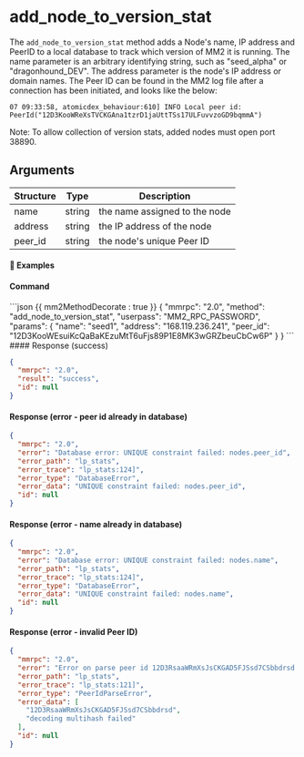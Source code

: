 # add_node_to_version_stat

The `add_node_to_version_stat` method adds a Node's name, IP address and PeerID to a local database to track which version of MM2 it is running. The name parameter is an arbitrary identifying string, such as "seed_alpha" or "dragonhound_DEV". The address parameter is the node's IP address or domain names. The Peer ID can be found in the MM2 log file after a connection has been initiated, and looks like the below:

`07 09:33:58, atomicdex_behaviour:610] INFO Local peer id: PeerId("12D3KooWReXsTVCKGAna1tzrD1jaUttTSs17ULFuvvzoGD9bqmmA")
`

Note: To allow collection of version stats, added nodes must open port 38890.

## Arguments

| Structure | Type   | Description                   |
| --------- | ------ | ----------------------------- |
| name      | string | the name assigned to the node |
| address   | string | the IP address of the node    |
| peer_id   | string | the node's unique Peer ID     |

#### 📌 Examples

#### Command

<CodeGroup title="" tag="POST" label="add_node_to_version_stat">
```json {{ mm2MethodDecorate : true }}
{
  "mmrpc": "2.0",
  "method": "add_node_to_version_stat",
  "userpass": "MM2_RPC_PASSWORD",
  "params": {
    "name": "seed1",
    "address": "168.119.236.241",
    "peer_id": "12D3KooWEsuiKcQaBaKEzuMtT6uFjs89P1E8MK3wGRZbeuCbCw6P"
  }
}
```
</CodeGroup>


<CollapsibleSection expandedText='Hide Response' collapsedText='Show Response'>
#### Response (success)

```json
{
  "mmrpc": "2.0",
  "result": "success",
  "id": null
}
```

#### Response (error - peer id already in database)

```json
{
  "mmrpc": "2.0",
  "error": "Database error: UNIQUE constraint failed: nodes.peer_id",
  "error_path": "lp_stats",
  "error_trace": "lp_stats:124]",
  "error_type": "DatabaseError",
  "error_data": "UNIQUE constraint failed: nodes.peer_id",
  "id": null
}
```

#### Response (error - name already in database)

```json
{
  "mmrpc": "2.0",
  "error": "Database error: UNIQUE constraint failed: nodes.name",
  "error_path": "lp_stats",
  "error_trace": "lp_stats:124]",
  "error_type": "DatabaseError",
  "error_data": "UNIQUE constraint failed: nodes.name",
  "id": null
}
```

#### Response (error - invalid Peer ID)

```json
{
  "mmrpc": "2.0",
  "error": "Error on parse peer id 12D3RsaaWRmXsJsCKGAD5FJSsd7CSbbdrsd: decoding multihash failed",
  "error_path": "lp_stats",
  "error_trace": "lp_stats:121]",
  "error_type": "PeerIdParseError",
  "error_data": [
    "12D3RsaaWRmXsJsCKGAD5FJSsd7CSbbdrsd",
    "decoding multihash failed"
  ],
  "id": null
}
```

</CollapsibleSection>

